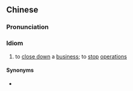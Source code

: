 {{also|闩门大吉}}
==Chinese==
{{zh-forms|s=闩门大吉|type=22|to [[close down]]}}

===Pronunciation===
{{zh-pron
|c=saan1 mun4 daai6 gat1
|cat=id
}}

===Idiom===
{{zh-idiom}}

# {{lb|zh|Cantonese|humorous}} to [[close down]] a [[business]]; to [[stop]] [[operation]]s

====Synonyms====
* {{zh-l|關門大吉}}